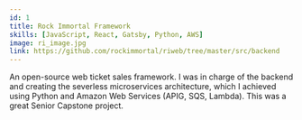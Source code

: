 ```yaml
---
id: 1
title: Rock Immortal Framework
skills: [JavaScript, React, Gatsby, Python, AWS]
image: ri_image.jpg
link: https://github.com/rockimmortal/riweb/tree/master/src/backend
---
```

An open-source web ticket sales framework. 
I was in charge of the backend and creating the severless microservices architecture, 
which I achieved using Python and Amazon Web Services (APIG, SQS, Lambda). This was a great Senior Capstone project.
